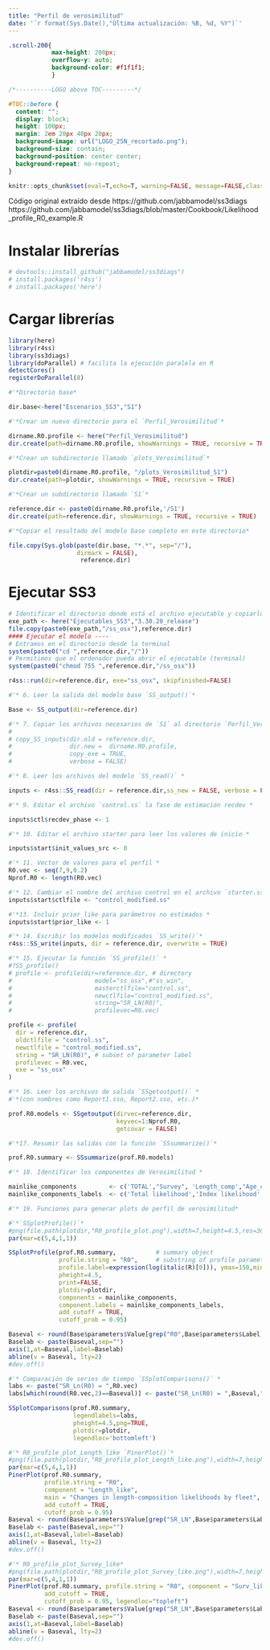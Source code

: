 ```yaml
---
title: "Perfil de verosimilitud"
date: '`r format(Sys.Date(),"Última actualización: %B, %d, %Y")`'
---
```




```css


.scroll-200{
            max-height: 200px; 
            overflow-y: auto; 
            background-color: #f1f1f1;
            }
```



```css

/*----------LOGO above TOC---------*/

#TOC::before {
  content: "";
  display: block;
  height: 100px;
  margin: 2em 20px 40px 20px;
  background-image: url("LOGO_2SN_recortado.png");
  background-size: contain;
  background-position: center center;
  background-repeat: no-repeat;
}

```



```r
knitr::opts_chunk$set(eval=T,echo=T, warning=FALSE, message=FALSE,class.output="scroll-200",fig.align = "center")
```

 Código original extraído desde  https://github.com/jabbamodel/ss3diags
https://github.com/jabbamodel/ss3diags/blob/master/Cookbook/Likelihood_profile_R0_example.R


# Instalar librerías

```r
# devtools::install_github("jabbamodel/ss3diags")
# install.packages('r4ss')
# install.packages('here')

```


# Cargar librerías

```r
library(here)
library(r4ss)
library(ss3diags)
library(doParallel) # facilita la ejecución paralela en R
detectCores()
registerDoParallel(8)

```

```r
#'*Directorio base*

dir.base<-here("Escenarios_SS3","S1")
```

```r
#'*Crear un nuevo directorio para el `Perfil_Verosimilitud`*

dirname.R0.profile <- here("Perfil_Verosimilitud")
dir.create(path=dirname.R0.profile, showWarnings = TRUE, recursive = TRUE)
```

```r
#'*Crear un subdirectorio llamado `plots_Verosimilitud`*

plotdir=paste0(dirname.R0.profile, "/plots_Verosimilitud_S1")
dir.create(path=plotdir, showWarnings = TRUE, recursive = TRUE)
```

```r
#'*Crear un subdirectorio llamado `S1`*

reference.dir <- paste0(dirname.R0.profile,'/S1') 
dir.create(path=reference.dir, showWarnings = TRUE, recursive = TRUE)
```

```r
#'*Copiar el resultado del modelo base completo en este directorio*

file.copy(Sys.glob(paste(dir.base, "*.*", sep="/"),
                   dirmark = FALSE),
                    reference.dir)
```

# Ejecutar SS3
```r

# Identificar el directorio donde está el archivo ejecutable y copiarlo
exe_path <- here("Ejecutables_SS3","3.30.20_release")
file.copy(paste0(exe_path,"/ss_osx"),reference.dir)
#### Ejecutar el modelo ----
# Entramos en el directorio desde la terminal
system(paste0("cd ",reference.dir,"/"))
# Permitimos que el ordenador pueda abrir el ejecutable (terminal)
system(paste0("chmod 755 ",reference.dir,"/ss_osx"))

r4ss::run(dir=reference.dir, exe="ss_osx", skipfinished=FALSE)
```


```r
#'* 6. Leer la salida del modelo base `SS_output()`*

Base <- SS_output(dir=reference.dir)

```



```r
#'* 7. Copiar los archivos necesarios de `S1` al directorio `Perfil_Verosimilitud` con la función `copy_SS_inputs()` *
# 
# copy_SS_inputs(dir.old = reference.dir, 
#                dir.new =  dirname.R0.profile,
#                copy_exe = TRUE,
#                verbose = FALSE)

```



```r
#'* 8. Leer los archivos del modelo `SS_read()` *

inputs <- r4ss::SS_read(dir = reference.dir,ss_new = FALSE, verbose = FALSE)

```


```r
#'* 9. Editar el archivo `control.ss` la fase de estimación recdev *

inputs$ctl$recdev_phase <- 1

```



```r
#'* 10. Editar el archivo starter para leer los valores de inicio *

inputs$start$init_values_src <- 0

```


```r
#'* 11. Vector de valores para el perfil *
R0.vec <- seq(7,9,0.2)  
Nprof.R0 <- length(R0.vec)
```



```r
#'* 12. Cambiar el nombre del archivo control en el archivo `starter.ss`*
inputs$start$ctlfile <- "control_modified.ss" 
```


```r
#'*13. Incluir prior_like para parámetros no estimados *
inputs$start$prior_like <- 1                                 
```

```r
#'* 14. Escribir los modelos modificados `SS_write()`*
r4ss::SS_write(inputs, dir = reference.dir, overwrite = TRUE)
```


```r
#'* 15. Ejecutar la función `SS_profile()` *
#?SS_profile()
# profile <- profile(dir=reference.dir, # directory
#                       model="ss_osx",#"ss_win",
#                       masterctlfile="control.ss",
#                       newctlfile="control_modified.ss",
#                       string="SR_LN(R0)",
#                       profilevec=R0.vec)

profile <- profile(
  dir = reference.dir,
  oldctlfile = "control.ss",
  newctlfile = "control_modified.ss",
  string = "SR_LN(R0)", # subset of parameter label
  profilevec = R0.vec,
  exe = "ss_osx"
)
```



```r
#'* 16. Leer los archivos de salida `SSgetoutput()` *
#'*(con nombres como Report1.sso, Report2.sso, etc.)*

prof.R0.models <- SSgetoutput(dirvec=reference.dir, 
                              keyvec=1:Nprof.R0, 
                              getcovar = FALSE) 
```


```r
#'*17. Resumir las salidas con la función `SSsummarize()`*  

prof.R0.summary <- SSsummarize(prof.R0.models)

```



```r
#'* 18. Identificar los componentes de Verosimilitud *

mainlike_components         <- c('TOTAL',"Survey", 'Length_comp',"Age_comp",'Size_at_age','Recruitment') 
mainlike_components_labels  <- c('Total likelihood','Index likelihood','Length likelihood',"Age likelihood",'Size_at_age likelihood','Recruitment likelihood') 
```



```r
#'* 19. Funciones para generar plots de perfil de verosimilitud*

#'*`SSplotProfile()`*
#png(file.path(plotdir,"R0_profile_plot.png"),width=7,height=4.5,res=300,units='in')
par(mar=c(5,4,1,1))

SSplotProfile(prof.R0.summary,           # summary object
              profile.string = "R0",     # substring of profile parameter
              profile.label=expression(log(italic(R)[0])), ymax=150,minfraction = 0.001,
              pheight=4.5, 
              print=FALSE, 
              plotdir=plotdir, 
              components = mainlike_components, 
              component.labels = mainlike_components_labels,
              add_cutoff = TRUE,
              cutoff_prob = 0.95)

Baseval <- round(Base$parameters$Value[grep("R0",Base$parameters$Label)],2)
Baselab <- paste(Baseval,sep="")
axis(1,at=Baseval,label=Baselab)
abline(v = Baseval, lty=2)
#dev.off()

```

```r
#'* Comparación de series de tiempo `SSplotComparisons()` *
labs <- paste("SR_Ln(R0) = ",R0.vec)
labs[which(round(R0.vec,2)==Baseval)] <- paste("SR_Ln(R0) = ",Baseval,"(Base model)")

SSplotComparisons(prof.R0.summary,
                  legendlabels=labs,
                  pheight=4.5,png=TRUE,
                  plotdir=plotdir,
                  legendloc='bottomleft')

```


```r
#'* R0_profile_plot_Length_like `PinerPlot()`* 
#png(file.path(plotdir,"R0_profile_plot_Length_like.png"),width=7,height=4.5,res=300,units='in')
par(mar=c(5,4,1,1))
PinerPlot(prof.R0.summary, 
          profile.string = "R0", 
          component = "Length_like",
          main = "Changes in length-composition likelihoods by fleet",
          add_cutoff = TRUE,
          cutoff_prob = 0.95)
Baseval <- round(Base$parameters$Value[grep("SR_LN",Base$parameters$Label)],2)
Baselab <- paste(Baseval,sep="")
axis(1,at=Baseval,label=Baselab)
abline(v = Baseval, lty=2)
#dev.off()
```


```r
#'* R0_profile_plot_Survey_like*
#png(file.path(plotdir,"R0_profile_plot_Survey_like.png"),width=7,height=4.5,res=300,units='in')
par(mar=c(5,4,1,1))
PinerPlot(prof.R0.summary, profile.string = "R0", component = "Surv_like",main = "Changes in Index likelihoods by fleet",
          add_cutoff = TRUE,
          cutoff_prob = 0.95, legendloc="topleft")
Baseval <- round(Base$parameters$Value[grep("SR_LN",Base$parameters$Label)],2)
Baselab <- paste(Baseval,sep="")
axis(1,at=Baseval,label=Baselab)
abline(v = Baseval, lty=2)
#dev.off()
```

